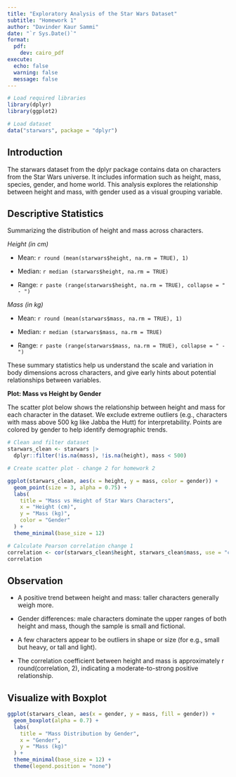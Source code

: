 ```yaml
---
title: "Exploratory Analysis of the Star Wars Dataset"
subtitle: "Homework 1"
author: "Davinder Kaur Sammi"
date: "`r Sys.Date()`"
format: 
  pdf:
    dev: cairo_pdf
execute:
  echo: false
  warning: false
  message: false
---
```


```r
# Load required libraries
library(dplyr)
library(ggplot2)

# Load dataset
data("starwars", package = "dplyr")
```

## Introduction

The starwars dataset from the dplyr package contains data on characters from the Star Wars universe. It includes information such as height, mass, species, gender, and home world. This analysis explores the relationship between height and mass, with gender used as a visual grouping variable.

## Descriptive Statistics

Summarizing the distribution of height and mass across characters.

*Height (in cm)*

- Mean: `r round (mean(starwars$height, na.rm = TRUE), 1)`

- Median: `r median (starwars$height, na.rm = TRUE)`

- Range: `r paste (range(starwars$height, na.rm = TRUE), collapse = " - ")`

*Mass (in kg)*

- Mean: `r round (mean(starwars$mass, na.rm = TRUE), 1)`

- Median: `r median (starwars$mass, na.rm = TRUE)`

- Range: `r paste (range(starwars$mass, na.rm = TRUE), collapse = " - ")`

These summary statistics help us understand the scale and variation in body dimensions across characters, and give early hints about potential relationships between variables.

**Plot: Mass vs Height by Gender**

The scatter plot below shows the relationship between height and mass for each character in the dataset. We exclude extreme outliers (e.g., characters with mass above 500 kg like Jabba the Hutt) for interpretability. Points are colored by gender to help identify demographic trends.

```r
# Clean and filter dataset
starwars_clean <- starwars |>
  dplyr::filter(!is.na(mass), !is.na(height), mass < 500)

# Create scatter plot - change 2 for homework 2

ggplot(starwars_clean, aes(x = height, y = mass, color = gender)) +
  geom_point(size = 3, alpha = 0.75) +
  labs(
    title = "Mass vs Height of Star Wars Characters",
    x = "Height (cm)",
    y = "Mass (kg)",
    color = "Gender"
  ) +
  theme_minimal(base_size = 12)

# Calculate Pearson correlation change 1
correlation <- cor(starwars_clean$height, starwars_clean$mass, use = "complete.obs")
correlation

```

## Observation

- A positive trend between height and mass: taller characters generally weigh more.

- Gender differences: male characters dominate the upper ranges of both height and mass, though the sample is small and fictional.

- A few characters appear to be outliers in shape or size (for e.g., small but heavy, or tall and light).

- The correlation coefficient between height and mass is approximately r round(correlation, 2), indicating a moderate-to-strong positive relationship.

## Visualize with Boxplot

```r
ggplot(starwars_clean, aes(x = gender, y = mass, fill = gender)) +
  geom_boxplot(alpha = 0.7) +
  labs(
    title = "Mass Distribution by Gender",
    x = "Gender",
    y = "Mass (kg)"
  ) +
  theme_minimal(base_size = 12) +
  theme(legend.position = "none")
```

